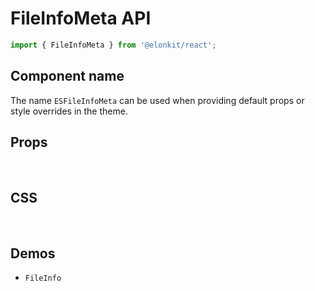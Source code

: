 
<Meta title="Components API/FileInfoMeta" />

# FileInfoMeta API

```js
import { FileInfoMeta } from '@elonkit/react';
```

## Component name

The name `ESFileInfoMeta` can be used when providing default props or style overrides in the theme.

## Props

<TableInterface variant="props" name="FileInfoMetaProps" />

<br />

## CSS

<TableInterface variant="css" name="FileInfoMetaClasses" />

<br />

## Demos

<ul>
  <li>
    <LinkTo kind="components-FileInfo" story="demo">
      <code>FileInfo</code>
    </LinkTo>
  </li>
</ul>
